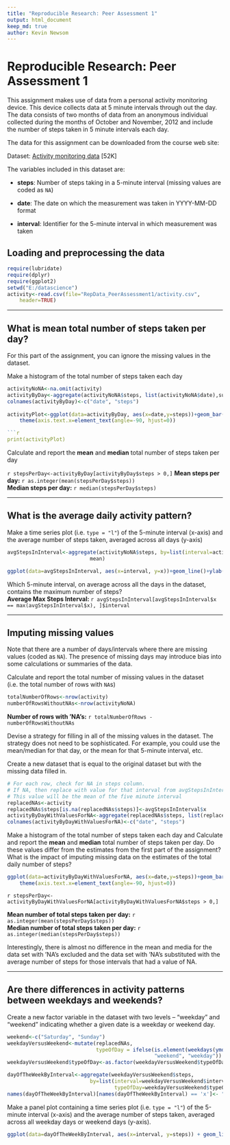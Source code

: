 ```yaml
---
title: "Reproducible Research: Peer Assessment 1"
output: html_document
keep_md: true
author: Kevin Newsom
---
```

# Reproducible Research: Peer Assessment 1
  
This assignment makes use of data from a personal activity monitoring
device. This device collects data at 5 minute intervals through out the
day. The data consists of two months of data from an anonymous
individual collected during the months of October and November, 2012
and include the number of steps taken in 5 minute intervals each day.

The data for this assignment can be downloaded from the course web
site:

Dataset: [Activity monitoring data](https://d396qusza40orc.cloudfront.net/repdata%2Fdata%2Factivity.zip) [52K]

The variables included in this dataset are:

* **steps**: Number of steps taking in a 5-minute interval (missing
    values are coded as `NA`)

* **date**: The date on which the measurement was taken in YYYY-MM-DD
    format

* **interval**: Identifier for the 5-minute interval in which
    measurement was taken

## Loading and preprocessing the data
```r
require(lubridate)
require(dplyr)
require(ggplot2)
setwd("E:/datascience")
activity<-read.csv(file="RepData_PeerAssessment1/activity.csv",
	header=TRUE)
```
*****

## What is mean total number of steps taken per day?
For this part of the assignment, you can ignore the missing values in
the dataset.

Make a histogram of the total number of steps taken each day
```r
activityNoNA<-na.omit(activity)
activityByDay<-aggregate(activityNoNA$steps, list(activityNoNA$date),sum)
colnames(activityByDay)<-c("date", "steps")
  
activityPlot<-ggplot(data=activityByDay, aes(x=date,y=steps))+geom_bar(stat="identity") +
    theme(axis.text.x=element_text(angle=-90, hjust=0))

```r
print(activityPlot)
```
  
Calculate and report the **mean** and **median** total number of steps taken per day  

`r stepsPerDay<-activityByDay[activityByDay$steps > 0,]`
**Mean steps per day:** `r as.integer(mean(stepsPerDay$steps))`  
**Median steps per day:** `r median(stepsPerDay$steps)`
 
***** 
  
  
## What is the average daily activity pattern?
Make a time series plot (i.e. `type = "l"`) of the 5-minute interval (x-axis) and the average number of steps taken, averaged across all days (y-axis)  

```r
avgStepsInInterval<-aggregate(activityNoNA$steps, by=list(interval=activityNoNA$interval), 
                           mean)
```
```r
ggplot(data=avgStepsInInterval, aes(x=interval, y=x))+geom_line()+ylab("Average Steps")+xlab("Interval")
```

Which 5-minute interval, on average across all the days in the dataset, contains the maximum number of steps?  
**Average Max Steps Interval: **`r avgStepsInInterval[avgStepsInInterval$x == max(avgStepsInInterval$x), ]$interval`

*****


## Imputing missing values  
Note that there are a number of days/intervals where there are missing
values (coded as `NA`). The presence of missing days may introduce
bias into some calculations or summaries of the data.

Calculate and report the total number of missing values in the dataset (i.e. the total number of rows with `NA`s)  
```r
totalNumberOfRows<-nrow(activity)
numberOfRowsWithoutNAs<-nrow(activityNoNA)
```  
**Number of rows with 'NA's:** `r totalNumberOfRows - numberOfRowsWithoutNAs`
  

Devise a strategy for filling in all of the missing values in the dataset. The strategy does not need to be sophisticated. For example, you could use the mean/median for that day, or the mean for that 5-minute interval, etc.

Create a new dataset that is equal to the original dataset but with the missing data filled in.  

```r
# For each row, check for NA in steps column.
# If NA, then replace with value for that interval from avgStepsInInterval
# This value will be the mean of the five minute interval 
replacedNAs<-activity
replacedNAs$steps[is.na(replacedNAs$steps)]<-avgStepsInInterval$x
activityByDayWithValuesForNA<-aggregate(replacedNAs$steps, list(replacedNAs$date), sum)
colnames(activityByDayWithValuesForNA)<-c("date", "steps")  

```
Make a histogram of the total number of steps taken each day and Calculate and report the **mean** and **median** total number of steps taken per day. Do these values differ from the estimates from the first part of the assignment? What is the impact of imputing missing data on the estimates of the total daily number of steps?  

```r
ggplot(data=activityByDayWithValuesForNA, aes(x=date,y=steps))+geom_bar(stat="identity") +
    theme(axis.text.x=element_text(angle=-90, hjust=0))
```
   
`r stepsPerDay<-activityByDayWithValuesForNA[activityByDayWithValuesForNA$steps > 0,]`
  
**Mean number of total steps taken per day:** `r as.integer(mean(stepsPerDay$steps))`  
**Median number of total steps taken per day:** `r as.integer(median(stepsPerDay$steps))`
  
Interestingly, there is almost no difference in the mean and media for the data set with 'NA's
excluded and the data set with 'NA's substituted with the average number of steps for those
intervals that had a value of NA.
 
*****
  
## Are there differences in activity patterns between weekdays and weekends?
Create a new factor variable in the dataset with two levels -- "weekday" and "weekend" indicating whether a given date is a weekday or weekend day.
  
```r
weekend<-c("Saturday", "Sunday")
weekdayVersusWeekend<-mutate(replacedNAs,
                             typeOfDay = ifelse(is.element(weekdays(ymd(date)), weekend),
                                                "weekend", "weekday"))
weekdayVersusWeekend$typeOfDay<-as.factor(weekdayVersusWeekend$typeOfDay)

dayOfTheWeekByInterval<-aggregate(weekdayVersusWeekend$steps, 
                           by=list(interval=weekdayVersusWeekend$interval,
                                   typeOfDay=weekdayVersusWeekend$typeOfDay), mean)
names(dayOfTheWeekByInterval)[names(dayOfTheWeekByInterval) == 'x']<- "steps"
```

Make a panel plot containing a time series plot (i.e. `type = "l"`) of the 5-minute interval (x-axis) and the average number of steps taken, averaged across all weekday days or weekend days (y-axis).  
  
```r
ggplot(data=dayOfTheWeekByInterval, aes(x=interval, y=steps)) + geom_line() + facet_grid(typeOfDay ~ .) + ylab("average steps")
```
